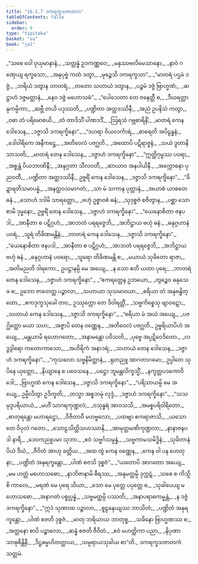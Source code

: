 ```yaml
---
title: "16.1.7 ဒကရက္ခသဇာတက"
tableOfContents: false
sidebar:
  order: 8
type: "tipitaka"
basket: "su"
book: "ja1"
---
```



<DynamicBreadcrumb />

<Division number="224" book="ja1">

<Paragraph number="3485" type="verses" book="ja1">
_“သစေ ဝေါ ဝုယှမာနာနံ,_  
_သတ္တန္နံ ဥဒကဏ္ဏဝေ;_  
_မနုဿဗလိမေသာနော,_  
_နာဝံ ဂဏှေယျ ရက္ခသော;_  
_အနုပုဗ္ဗံ ကထံ ဒတွာ,_  
_မုဉ္စေသိ ဒကရက္ခသာ”._  

</Paragraph>

</Division>
<Division number="225" book="ja1">

<Paragraph number="3486" type="verses" book="ja1">
_“မာတရံ ပဌမံ ဒဇ္ဇံ,_  
_ဘရိယံ ဒတွာန ဘာတရံ;_  
_တတော သဟာယံ ဒတွာန,_  
_ပဉ္စမံ ဒဇ္ဇံ ဗြာဟ္မဏံ;_  
_ဆဋ္ဌာဟံ ဒဇ္ဇမတ္တာနံ,_  
_နေဝ ဒဇ္ဇံ မဟောသဓံ”._  

</Paragraph>

</Division>
<Division number="226" book="ja1">

<Paragraph number="3487" type="verses" book="ja1">
_“ပေါသေတာ တေ ဇနေတ္တီ စ,_  
_ဒီဃရတ္တာနုကမ္ပိကာ;_  
_ဆဗ္ဘီ တယိ ပဒုဿတိ,_  
_ပဏ္ဍိတာ အတ္ထဒဿိနီ;_  
_အညံ ဥပနိသံ ကတွာ,_  
_ဝဓာ တံ ပရိမောစယိ._  

</Paragraph>

</Division>
<Division number="227" book="ja1">

<Paragraph number="3488" type="verses" book="ja1">
_တံ တာဒိသိံ ပါဏဒဒိံ,_  
_ဩရသံ ဂဗ္ဘဓာရိနိံ;_  
_မာတရံ ကေန ဒေါသေန,_  
_ဒဇ္ဇာသိ ဒကရက္ခိနော”._  

</Paragraph>

</Division>
<Division number="228" book="ja1">

<Paragraph number="3489" type="verses" book="ja1">
_“ဒဟရာ ဝိယလင်္ကာရံ,_  
_ဓာရေတိ အပိဠန္ဓနံ;_  
_ဒေါဝါရိကေ အနီကဋ္ဌေ,_  
_အတိဝေလံ ပဇဂ္ဃတိ._  

</Paragraph>

</Division>
<Division number="229" book="ja1">

<Paragraph number="3490" type="verses" book="ja1">
_အထောပိ ပဋိရာဇူနံ,_  
_သယံ ဒူတာနိ သာသတိ;_  
_မာတရံ တေန ဒေါသေန,_  
_ဒဇ္ဇာဟံ ဒကရက္ခိနော”._  

</Paragraph>

</Division>
<Division number="230" book="ja1">

<Paragraph number="3491" type="verses" book="ja1">
_“ဣတ္ထိဂုမ္ဗဿ ပဝရာ,_  
_အစ္စန္တံ ပိယဘာဏိနီ;_  
_အနုဂ္ဂတာ သီလဝတီ,_  
_ဆာယာဝ အနပါယိနီ._  

</Paragraph>

</Division>
<Division number="231" book="ja1">

<Paragraph number="3492" type="verses" book="ja1">
_အက္ကောဓနာ ပုညဝတီ,_  
_ပဏ္ဍိတာ အတ္ထဒဿိနီ;_  
ဥဗ္ဗရိံ ကေန ဒေါသေန,_  
_ဒဇ္ဇာသိ ဒကရက္ခိနော”._  

</Paragraph>

</Division>
<Division number="232" book="ja1">

<Paragraph number="3493" type="verses" book="ja1">
_“ခိဍ္ဍာရတိသမာပန္နံ,_  
_အနတ္ထဝသမာဂတံ;_  
_သာ မံ သကာန ပုတ္တာနံ,_  
_အယာစံ ယာစတေ ဓနံ._  

</Paragraph>

</Division>
<Division number="233" book="ja1">

<Paragraph number="3494" type="verses" book="ja1">
_သောဟံ ဒဒါမိ သာရတ္တော,_  
_ဗဟုံ ဥစ္စာဝစံ ဓနံ;_  
_သုဒုစ္စဇံ စဇိတွာန,_  
_ပစ္ဆာ သောစာမိ ဒုမ္မနော;_  
ဥဗ္ဗရိံ တေန ဒေါသေန,_  
_ဒဇ္ဇာဟံ ဒကရက္ခိနော”._  

</Paragraph>

</Division>
<Division number="234" book="ja1">

<Paragraph number="3495" type="verses" book="ja1">
_“ယေနောစိတာ ဇနပဒါ,_  
_အာနီတာ စ ပဋိဂ္ဂဟံ;_  
_အာဘတံ ပရရဇ္ဇေဘိ,_  
_အဘိဋ္ဌာယ ဗဟုံ ဓနံ._  

</Paragraph>

</Division>
<Division number="235" book="ja1">

<Paragraph number="3496" type="verses" book="ja1">
_ဓနုဂ္ဂဟာနံ ပဝရံ,_  
_သူရံ တိခိဏမန္တိနံ;_  
_ဘာတရံ ကေန ဒေါသေန,_  
_ဒဇ္ဇာသိ ဒကရက္ခိနော”._  

</Paragraph>

</Division>
<Division number="236" book="ja1">

<Paragraph number="3497" type="verses" book="ja1">
_“ယေနောစိတာ ဇနပဒါ,_  
_အာနီတာ စ ပဋိဂ္ဂဟံ;_  
_အာဘတံ ပရရဇ္ဇေဘိ,_  
_အဘိဋ္ဌာယ ဗဟုံ ဓနံ._  

</Paragraph>

</Division>
<Division number="237" book="ja1">

<Paragraph number="3498" type="verses" book="ja1">
_ဓနုဂ္ဂဟာနံ ပဝရော,_  
_သူရော တိခိဏမန္တိ စ;_  
_မယာယံ သုခိတော ရာဇာ,_  
_အတိမညတိ ဒါရကော._  

</Paragraph>

</Division>
<Division number="238" book="ja1">

<Paragraph number="3499" type="verses" book="ja1">
ဥပဋ္ဌာနမ္ပိ မေ အယျေ,_  
_န သော ဧတိ ယထာ ပုရေ;_  
_ဘာတရံ တေန ဒေါသေန,_  
_ဒဇ္ဇာဟံ ဒကရက္ခိနော”._  

</Paragraph>

</Division>
<Division number="239" book="ja1">

<Paragraph number="3500" type="verses" book="ja1">
_“ဧကရတ္တေန ဥဘယော,_  
_တွဉ္စေဝ ဓနုသေခ စ;_  
ဥဘော ဇာတေတ္ထ ပဉ္စာလာ,_  
_သဟာယာ သုသမာဝယာ._  

</Paragraph>

</Division>
<Division number="240" book="ja1">

<Paragraph number="3501" type="verses" book="ja1">
_စရိယာ တံ အနုဗန္ဓိတ္ထော,_  
_ဧကဒုက္ခသုခေါ တဝ;_  
ဥဿုက္ကော တေ ဒိဝါရတ္တိံ,_  
_သဗ္ဗကိစ္စေသု ဗျာဝဋော;_  
_သဟာယံ ကေန ဒေါသေန,_  
_ဒဇ္ဇာသိ ဒကရက္ခိနော”._  

</Paragraph>

</Division>
<Division number="241" book="ja1">

<Paragraph number="3502" type="verses" book="ja1">
_“စရိယာ မံ အယံ အယျေ,_  
_ပဇဂ္ဃိတ္ထော မယာ သဟ;_  
_အဇ္ဇာပိ တေန ဝဏ္ဏေန,_  
_အတိဝေလံ ပဇဂ္ဃတိ._  

</Paragraph>

</Division>
<Division number="242" book="ja1">

<Paragraph number="3503" type="verses" book="ja1">
ဥဗ္ဗရိယာပိဟံ အယျေ,_  
_မန္တယာမိ ရဟောဂတော;_  
_အနာမန္တော ပဝိသတိ,_  
_ပုဗ္ဗေ အပ္ပဋိဝေဒိတော._  

</Paragraph>

</Division>
<Division number="243" book="ja1">

<Paragraph number="3504" type="verses" book="ja1">
_လဒ္ဓဒွါရော ကတောကာသော,_  
_အဟိရိကံ အနာဒရံ;_  
_သဟာယံ တေန ဒေါသေန,_  
_ဒဇ္ဇာဟံ ဒကရက္ခိနော”._  

</Paragraph>

</Division>
<Division number="244" book="ja1">

<Paragraph number="3505" type="verses" book="ja1">
_“ကုသလော သဗ္ဗနိမိတ္တာနံ,_  
_ရုတညူ အာဂတာဂမော;_  
ဥပ္ပါတေ သုပိနေ ယုတ္တော,_  
_နိယျာနေ စ ပဝေသနေ._  

</Paragraph>

</Division>
<Division number="245" book="ja1">

<Paragraph number="3506" type="verses" book="ja1">
_ပဋ္ဌော ဘူမန္တလိက္ခသ္မိံ,_  
_နက္ခတ္တပဒကောဝိဒေါ;_  
_ဗြာဟ္မဏံ ကေန ဒေါသေန,_  
_ဒဇ္ဇာသိ ဒကရက္ခိနော”._  

</Paragraph>

</Division>
<Division number="246" book="ja1">

<Paragraph number="3507" type="verses" book="ja1">
_“ပရိသာယမ္ပိ မေ အယျေ,_  
ဥမ္မီလိတွာ ဥဒိက္ခတိ;_  
_တသ္မာ အစ္စဘမုံ လုဒ္ဒံ,_  
_ဒဇ္ဇာဟံ ဒကရက္ခိနော”._  

</Paragraph>

</Division>
<Division number="247" book="ja1">

<Paragraph number="3508" type="verses" book="ja1">
_“သသမုဒ္ဒပရိယာယံ,_  
_မဟိံ သာဂရကုဏ္ဍလံ;_  
_ဝသုန္ဓရံ အာဝသသိ,_  
_အမစ္စပရိဝါရိတော._  

</Paragraph>

</Division>
<Division number="248" book="ja1">

<Paragraph number="3509" type="verses" book="ja1">
_စာတုရန္တော မဟာရဋ္ဌော,_  
_ဝိဇိတာဝီ မဟဗ္ဗလော;_  
_ပထဗျာ ဧကရာဇာသိ,_  
_ယသော တေ ဝိပုလံ ဂတော._  

</Paragraph>

</Division>
<Division number="249" book="ja1">

<Paragraph number="3510" type="verses" book="ja1">
_သောဠသိတ္ထိသဟဿာနိ,_  
_အာမုတ္တမဏိကုဏ္ဍလာ;_  
_နာနာဇနပဒါ နာရီ,_  
_ဒေဝကညူပမာ သုဘာ._  

</Paragraph>

</Division>
<Division number="250" book="ja1">

<Paragraph number="3511" type="verses" book="ja1">
_ဧဝံ သဗ္ဗင်္ဂသမ္ပန္နံ,_  
_သဗ္ဗကာမသမိဒ္ဓိနံ;_  
_သုခိတာနံ ပိယံ ဒီဃံ,_  
_ဇီဝိတံ အာဟု ခတ္တိယ._  

</Paragraph>

</Division>
<Division number="251" book="ja1">

<Paragraph number="3512" type="verses" book="ja1">
_အထ တွံ ကေန ဝဏ္ဏေန,_  
_ကေန ဝါ ပန ဟေတုနာ;_  
_ပဏ္ဍိတံ အနုရက္ခန္တော,_  
_ပါဏံ စဇသိ ဒုစ္စဇံ”._  

</Paragraph>

</Division>
<Division number="252" book="ja1">

<Paragraph number="3513" type="verses" book="ja1">
_“ယတောပိ အာဂတော အယျေ,_  
_မမ ဟတ္ထံ မဟောသဓော;_  
_နာဘိဇာနာမိ ဓီရဿ,_  
_အနုမတ္တမ္ပိ ဒုက္ကဋံ._  

</Paragraph>

</Division>
<Division number="253" book="ja1">

<Paragraph number="3514" type="verses" book="ja1">
_သစေ စ ကိသ္မိစိ ကာလေ,_  
_မရဏံ မေ ပုရေ သိယာ;_  
_သော မေ ပုတ္တေ ပပုတ္တေ စ,_  
_သုခါပေယျ မဟောသဓော._  

</Paragraph>

</Division>
<Division number="254" book="ja1">

<Paragraph number="3515" type="verses" book="ja1">
_အနာဂတံ ပစ္စုပ္ပန္နံ,_  
_သဗ္ဗမတ္ထမ္ပိ ပဿတိ;_  
_အနာပရာဓကမ္မန္တံ,_  
_န ဒဇ္ဇံ ဒကရက္ခိနော”._  

</Paragraph>

</Division>
<Division number="255" book="ja1">

<Paragraph number="3516" type="verses" book="ja1">
_“ဣဒံ သုဏာထ ပဉ္စာလာ,_  
_စူဠနေယျဿ ဘာသိတံ;_  
_ပဏ္ဍိတံ အနုရက္ခန္တော,_  
_ပါဏံ စဇတိ ဒုစ္စဇံ._  

</Paragraph>

</Division>
<Division number="256" book="ja1">

<Paragraph number="3517" type="verses" book="ja1">
_မာတု ဘရိယာယ ဘာတုစ္စ,_  
_သခိနော ဗြာဟ္မဏဿ စ;_  
_အတ္တနော စာပိ ပဉ္စာလော,_  
_ဆန္နံ စဇတိ ဇီဝိတံ._  

</Paragraph>

</Division>
<Division number="257" book="ja1">

<Paragraph number="3518" type="verses" book="ja1">
_ဧဝံ မဟတ္ထိကာ ပညာ,_  
_နိပုဏာ သာဓုစိန္တိနီ;_  
_ဒိဋ္ဌဓမ္မဟိတတ္ထာယ,_  
_သမ္ပရာယသုခါယ စာ”တိ._  


</Paragraph>
</Division>

<Paragraph number="3519" type="center" book="ja1">
ဒကရက္ခသဇာတကံ သတ္တမံ.
</Paragraph>